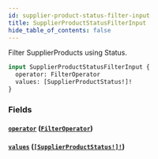 ```yaml
---
id: supplier-product-status-filter-input
title: SupplierProductStatusFilterInput
hide_table_of_contents: false
---
```



Filter SupplierProducts using Status.

```graphql
input SupplierProductStatusFilterInput {
  operator: FilterOperator
  values: [SupplierProductStatus!]!
}
```


### Fields

#### [`operator`](#) ([`FilterOperator`](/developers/supplier-apis/supply-api/graphql/reference/enums/filter-operator))




#### [`values`](#) ([`[SupplierProductStatus!]!`](/developers/supplier-apis/supply-api/graphql/reference/enums/supplier-product-status))






